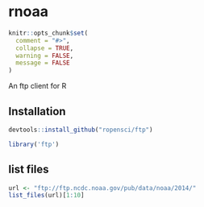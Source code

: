 rnoaa
=====

```r
knitr::opts_chunk$set(
  comment = "#>",
  collapse = TRUE,
  warning = FALSE, 
  message = FALSE
)
```

An ftp client for R

## Installation

```r
devtools::install_github("ropensci/ftp")
```

```r
library('ftp')
```

## list files

```r
url <- "ftp://ftp.ncdc.noaa.gov/pub/data/noaa/2014/"
list_files(url)[1:10]
```
